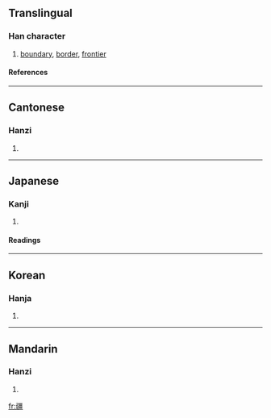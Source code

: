 ==Translingual==
===Han character===
{{Han char|rn=102|rad=田|as=14|sn=19|four=1111<sub>6</sub>|canj=弓土一田一 (NGMWM)}}
# [[boundary]], [[border]], [[frontier]]
====References====
{{Han ref|kx=0766.330|dkj=21961|dj=1177.050|hdz=42554.050|uh=7586|ud=30086|bh=C3A6|bd=50086}}

----
==Cantonese==
===Hanzi===
{{yue-hanzi|jyut=goeng1|y=geung1}}
# {{defn|Cantonese}}

----
==Japanese==
===Kanji===
{{ja-kanji|grade=|rs=田14}}
# {{defn|Japanese}} 
====Readings====
{{ja-readings|on=[[きょう]] (kyō)|kun=[[さかい]] (sakai)}}

----
==Korean==
===Hanja===
{{ko-hanja|hangeul=강|eumhun=|rv=gang|mr=kang|y=kang}}
# {{defn|Korean}}

----
==Mandarin==
===Hanzi===
{{cmn-hanzi|pin=[[jiāng]] (jiang1)|wg=chiang<sup>1</sup>}}
# {{defn|Mandarin}}

[[fr:疆]]